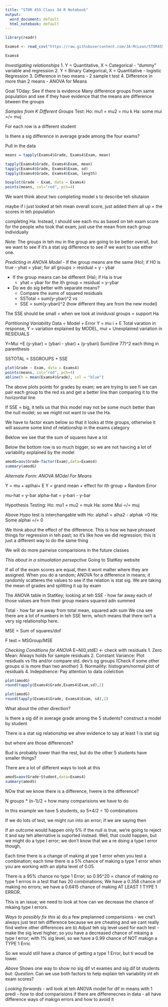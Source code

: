 ```yaml
---
title: "STOR 455 Class 34 R Notebook"
output:
  word_document: default
  html_notebook: default
---
```



```r
library(readr)

Exams4 <- read_csv("https://raw.githubusercontent.com/JA-McLean/STOR455/master/data/Exams4.csv")

Exams4
```
*Investigating relationships* 
1. Y = Quantitative, X = Categorical
- "dummy" variable and regression 
2. Y = Binary Categorical, X = Quantitative 
- logistic Regression 
3. Difference in two means 
- 2 sample t test 
4. Difference in more than 2 means 
- ANOVA for Means 

Goal TOday: See if there is evidence 
Many difference groups from same population and see if they have evidence that the means are difference btween the groups  

*Samples from K Different Groups* 
Test: 
Ho: mu1 = mu2 = mu k 
Ha: some mui =/= muj

For each row is a different student 

Is there a sig difference in average grade among the four exams? 

Pull in the data 

```r
means = tapply(Exams4$Grade, Exams4$Exam, mean)

tapply(Exams4$Grade, Exams4$Exam, mean)
tapply(Exams4$Grade, Exams4$Exam, sd)
tapply(Exams4$Grade, Exams4$Exam, length)

boxplot(Grade ~ Exam, data = Exams4)
points(means, col="red", pch=4)
```
We want think about two completing model s to describe teh situtaion 

maybe if i just looked at teh mean overall score, just added them all up = the scores in teh population 

completing Ha: Instead, I should see each mu as based on teh exam score for the people who took that exam; just use the mean from each group individually 

Note: The groups in teh mu in the group are going to be better overall, but we want to see if it's a stat sig difference to see if we want to use either one.


*Predicting in ANOVA Model* 
- If the group means are the same (Ho); if H0 is true 
  - yhat = ybar; for all groups > residual = y - ybar 
  
- If the group means can be different (Ha); if Ha is true
  - yhat = ybar for the ith group = residual = y-ybar 

- Do we do sig better with separate means? 
   - Compare the sums of squared residuals 
   - SSTotal = sum(y-ybar)^2 vs 
   - SSE = sum(y-ybari)^2 (how different they are from the new model) 

The SSE should be small = when we look at inviduval groups = support Ha 

*Partitioning Variability* 
Data = Model + Error 
Y = mu i + E 
Total varation in response, Y = variation explained by MODEL, mui + Unexplained variation in RESIDUALS 

Y=Mui +E 
(y-ybar) = (ybari - ybar) + (y-ybari)
Sum(line 77)^2 each thing in parenthesis

SSTOTAL = SSGROUPS + SSE 

```r
plot(Grade ~ Exam, data = Exams4)
points(means, col="red", pch=4)
abline(h = mean(Exams4$Grade), col = "blue")
```

The above plots points for grades by exam; we are trying to see fi we can pair each group to the red xs and get a better line than comparing it to the horizontial line 

If SSE = big, it tells us that this model may not be some much better than the null model; so we might not want to use the Ha. 

We have to factor exam below so that it looks at thte groups, otherwise it will assume some kind of relationship in the exams category 

Beklow we see that the sum of squares have a lot 

Below the bottom row is so much bigger, so we are not havcing a lot of variability explained by the model 
```r
amodG=aov(Grade~factor(Exam),data=Exams4)
summary(amodG)
```
*Alternate Form: ANOVA MOdel For Means* 

Y = mu + aplhai+ E
Y = grand mean + effect for ith group + Random Error 

mu-hat = y-bar
alpha-hat = y-bari - y-bar 

Hypothesis Testing: 
Ho: mu1 = mu2 = muk 
Ha: some Mui =/= muj 

Above Hypo test is interchangable with 
Ho: alpha1 = alha2 - alphak =0 
Ha: Some alphai =/= 0 

We think about the effect of the difference.  This is how we have phrased things for regression in teh past; so it's like how we did regression; this is just a different way to do the same thing 

We will do more pairwise comparisions in the future classes 

*This about in a simualation persepctive* 
Going to StatKey website 

If all of the exam scores are equal, then it wont matter where they are assigned.  When you do a random; ANOVA for a difference in means; it randomly scatteres the values to see if the relation is stat sig. 
We are taking the mean of grades and splitting it up by exam 

The ANOVA table in StatKey; looking at teh SSE - how far away each of those values are from their group means squared adn summed 

Total - how far are away from total mean, squared adn sum 
We cna see there are a lot of numbers in teh SSE term, which means that there isn't a very sig relationship here. 

MSE = Sum of squares/dof

F test = MSGroup/MSE

*Checking Conditions for ANOVA* 
E~N(0,stdE) <- check with residuals 
1. Zero Mean: Always holds for sample residuals 
2. Constant Variance: Plot residuals vs fits and/or compare std. dev's og groups (Check if some other groups si is more than two another) 
3. Normaility: histogram/normal plot of residuals 
4. Indepdnence: Pay attention to data colelction 

```r
plot(amodG)
round(tapply(Exams4$Grade,Exams4$Exam,sd),2)
```

```r
plot(amodG)
round(tapply(Exams4$Grade, Exams4$Exam, sd),2)
```

What about the other direction? 

Is there a sig dif in average grade among the 5 students? 
construct a model by student 

There is a stat sig relationship
we ahve evidence to say at least 1 is stat sig 

but where are those differences? 

Bud is probably lower than the rest, but do the other 5 students have smaller things? 

There are a lot of different ways to look at this 

```r
amodS=aov(Grade~Student,data=Exams4)
summary(amodS)
```
NOw that we know there is a difference, hwere is the difference? 

N groups * (n-1)/2 = how many comparisions we have to do 

In this example we have 5 students, so 
5*4/2 = 10 combinations 

If we do lots of test, we might run into an error; if we are saying then 

If an outcome would happen only 5% if the null is true, we're going to reject it and say teh alternative is suported instead.  Well, that could happen, but we might do a type I error; we don't know that we a re doing a type I error though,

Each time there is a change of making at ype 1 error when you test a combination; each time there is a 5% chance of making a type 1 error when you are working with an alpha level of 0.05. 

There is a 95% chance no type 1 Error; so 0.95^20 = chance of making no type 1 errros in a test that has 20 combinations; We have a 0.358 chance of making no errors; we have a 0.6415 chance of making AT LEAST 1 TYPE 1 ERROR. 

This is an issue; we need to look at how can we decrease the chance of mkaing type I errors. 

*Ways to possibly fix this* 
a) do a few preplanned comparisions 
- we cna't always just test teh difference because we are cheating and we cant really find wehre other differences are 
b) Adjust teh sig level used for each test 
- make the sig level higher; so you have a decreased chance of mkaing a type I error; with 1% sig level, so we have a 0.99 chance of NOT makign a TYPE 1 Erric 

So we would still have a chance of getting a type 1 Error, but ti woudl be lower. 

*Above* Shows one way to show no sig dif vt exames and sig dif bt students 
but: *Question*: Can we use both factors to help explain teh variability int eh exam scores? 


*Looking forwards* 
- will look at teh ANOVA model for dif in means with 1 predi 
- how to dod comparisions if there are differenecnes in data 
- all have difference ways of makign errors and how to avoid it 
